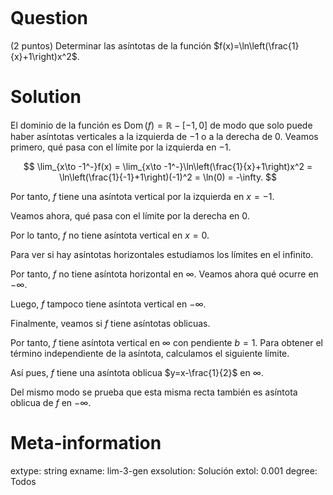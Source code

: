 ```r
```

Question
========
(2 puntos) Determinar las asíntotas de la función $f(x)=\ln\left(\frac{1}{x}+1\right)x^2$. 

Solution
========
El dominio de la función es $\operatorname{Dom}(f) = \mathbb{R}-[-1,0]$ de modo que solo puede haber asíntotas verticales a la izquierda de $-1$ o a la derecha de $0$. Veamos primero, qué pasa con el límite por la izquierda en $-1$.

$$
\lim_{x\to -1^-}f(x) = \lim_{x\to -1^-}\ln\left(\frac{1}{x}+1\right)x^2 = \ln\left(\frac{1}{-1}+1\right)(-1)^2 = \ln(0) = -\infty.
$$

Por tanto, $f$ tiene una asíntota vertical por la izquierda en $x=-1$.

Veamos ahora, qué pasa con el límite por la derecha en $0$. 

\begin{align*}
\lim_{x\to 0^+}f(x) &= \lim_{x\to 0^+}\ln\left(\frac{1}{x}+1\right)x^2 = \lim_{x\to 0^+}\ln\left(\frac{x+1}{x}\right)x^2 = \lim_{x\to 0^+} (\ln(x+1)-\ln(x))x^2 \\ 
&= \lim_{x\to 0^+}\ln(x+1)x^2 - \lim_{x\to 0^+}\ln(x)x^2 = \ln(0+1)0^2 - \lim_{x\to 0^+}\frac{\ln(x)}{1/x^2} \\
&= 0 - \lim_{x\to 0^+}\frac{(\ln(x))'}{(1/x^2)'} = -\lim_{x\to 0^+} \frac{1/x}{-2/x^3} = \tag{L'Hôpital}\\
&= -\lim_{x\to 0^+} \frac{x^3}{-2x} = \lim_{x\to 0^+}\frac{x^2}{2} = 0.
\end{align*}

Por lo tanto, $f$ no tiene asíntota vertical en $x=0$.

Para ver si hay asíntotas horizontales estudiamos los límites en el infinito.

\begin{align*}
\lim_{x\to \infty} f(x) &= \lim_{x\to \infty}\ln\left(\frac{1}{x}+1\right)x^2 = \lim_{x\to\infty} \frac{\ln(x^{-1}+1)}{x^{-2}} = \lim_{x\to\infty} \frac{(\ln(x^{-1}+1))'}{(x^{-2})'} \tag{L'Hôpital}\\
&= \lim_{x\to\infty} \frac{\frac{1}{x^{-1}+1}(-1)x^{-2}}{-2x^{-3}} = \lim_{x\to \infty} \frac{x}{2(x^{-1}+1)} = \infty.
\end{align*}

Por tanto, $f$ no tiene asíntota horizontal en $\infty$. Veamos ahora qué ocurre en $-\infty$.

\begin{align*}
\lim_{x\to -\infty} f(x) &= \lim_{x\to -\infty}\ln\left(\frac{1}{x}+1\right)x^2 = \lim_{x\to -\infty} \frac{\ln(x^{-1}+1)}{x^{-2}} = \lim_{x\to -\infty} \frac{(\ln(x^{-1}+1))'}{(x^{-2})'} \tag{L'Hôpital}\\
&= \lim_{x\to -\infty} \frac{\frac{1}{x^{-1}+1}(-1)x^{-2}}{-2x^{-3}} = \lim_{x\to -\infty} \frac{x}{2(x^{-1}+1)} = -\infty.
\end{align*}

Luego, $f$ tampoco tiene asíntota vertical en $-\infty$.

Finalmente, veamos si $f$ tiene asíntotas oblicuas. 

\begin{align*}
\lim_{x\to \infty} \frac{f(x)}{x} &= \lim_{x\to \infty}\frac{\ln\left(\frac{1}{x}+1\right)x^2}{x} = \lim_{x\to \infty}\ln\left(\frac{1}{x}+1\right)x \\
&= \lim_{x\to \infty} \ln\left(\left(\frac{1}{x}+1\right)^x\right) = \ln\left(\lim_{x\to \infty} \left(\frac{1}{x}+1\right)^x\right) = \ln(e)=1
\end{align*}

Por tanto, $f$ tiene asíntota vertical en $\infty$ con pendiente $b=1$. Para obtener el término independiente de la asíntota, calculamos el siguiente límite.

\begin{align*}
\lim_{x\to \infty} f(x)-x &= \lim_{x\to \infty}\ln\left(\frac{1}{x}+1\right)x^2-x = \lim_{x\to \infty}(\ln(x^{-1}+1)x-1)x \\
&= \lim_{x\to \infty}\frac{\ln(x^{-1}+1)x-1}{x^{-1}} =  \lim_{x\to \infty}\frac{(\ln(x^{-1}+1)x-1)'}{(x^{-1})'} \tag{L'Hôpital} \\
&= \lim_{x\to \infty}\frac{\frac{-1}{(x^{-1}+1)x^2}x+\ln(x^{-1}+1)}{(-1)x^{-2}} = \lim_{x\to \infty}\frac{\frac{-1}{(x+1)}+\ln(x^{-1}+1)}{-x^{-2}} \\
&= \lim_{x\to \infty}\frac{\left(\frac{-1}{(1+x)}+\ln(x^{-1}+1)\right)'}{(-x^{-2})'} = \lim_{x\to \infty}\frac{\frac{1}{(x+1)^2}-\frac{1}{(x^{-1}+1)x^2}}{2x^{-3}}\tag{L'Hôpital}\\ 
&= \lim_{x\to \infty}\frac{\frac{1}{(x+1)^2}-\frac{1}{(x+1)x}}{2x^{-3}} = \lim_{x\to \infty}\frac{\frac{-1}{(x+1)^2x}}{2x^{-3}} \\
&= \lim_{x\to \infty}\frac{-x^3}{2(x^3+2x^2+x)} = \frac{-1}{2}
\end{align*}

Así pues, $f$ tiene una asíntota oblicua $y=x-\frac{1}{2}$ en $\infty$.

Del mismo modo se prueba que esta misma recta también es asíntota oblicua de $f$ en $-\infty$.


Meta-information
================
extype: string
exname: lim-3-gen
exsolution: Solución
extol: 0.001
degree: Todos


